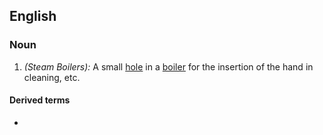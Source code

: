 {{also|handhole}}
==English==

===Noun===
{{en-noun|head=[[hand]]-[[hole]]|hand holes}}

# ''(Steam Boilers):'' A small [[hole]] in a [[boiler]] for the insertion of the hand in cleaning, etc.

====Derived terms====
* {{l|en|hand-hole plate}} <!--the cover of a hand-hole.-->